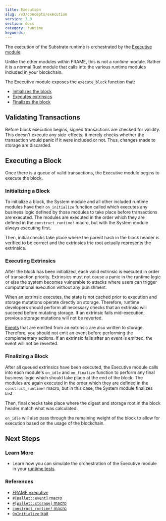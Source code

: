 ```yaml
---
title: Execution
slug: /v3/concepts/execution
version: 3.0 
section: docs
category: runtime
keywords:
---
```


The execution of the Substrate runtime is orchestrated by the [Executive module](/v3/runtime/frame#executive-module).

Unlike the other modules within FRAME, this is not a _runtime_ module. Rather it is a normal Rust module
that calls into the various runtime modules included in your blockchain.

The Executive module exposes the `execute_block` function that:

- [Initializes the block](#initializing-a-block)
- [Executes extrinsics](#executing-extrinsics)
- [Finalizes the block](#finalizing-a-block)

## Validating Transactions

Before block execution begins, signed transactions are checked for validity. This doesn't execute any
side-effects; it merely checks whether the transaction would panic if it were included or not. Thus,
changes made to storage are discarded.

## Executing a Block

Once there is a queue of valid transactions, the Executive module begins to execute the block.

### Initializing a Block

To initialize a block, the System module and all other included runtime modules have their
`on_initialize` function called which executes any business logic defined by those modules to take
place before transactions are executed. The modules are executed in the order which they are defined
in the `construct_runtime!` macro, but with the System module always executing first.

Then, initial checks take place where the parent hash in the block header is verified to be correct
and the extrinsics trie root actually represents the extrinsics.

### Executing Extrinsics

After the block has been initialized, each valid extrinsic is executed in order of transaction
priority. Extrinsics must not cause a panic in the runtime logic or else the system becomes
vulnerable to attacks where users can trigger computational execution without any punishment.

When an extrinsic executes, the state is not cached prior to execution and storage mutations operate
directly on storage. Therefore, runtime developers should perform all necessary checks that an
extrinsic will succeed before mutating storage. If an extrinsic fails mid-execution, previous
storage mutations will not be reverted.

[Events](/v3/runtime/events-and-errors) that are emitted from an extrinsic are also written to storage. Therefore, you
should not emit an event before performing the complementary actions. If an extrinsic fails after an
event is emitted, the event will not be reverted.

### Finalizing a Block

After all queued extrinsics have been executed, the Executive module calls into each module's
`on_idle` and `on_finalize` function to perform any final business logic which should take place at the end of the
block. The modules are again executed in the order which they are defined in the
`construct_runtime!` macro, but in this case, the System module finalizes last.

Then, final checks take place where the digest and storage root in the block header match what was
calculated.

`on_idle` will also pass through the remaining weight of the block to allow for execution based on the
usage of the blockchain.

## Next Steps

### Learn More

- Learn how you can simulate the orchestration of the Executive module in your
  [runtime tests](../testing).

### References

- [FRAME executive](/rustdocs/latest/frame_executive)
- [`#[pallet::event]` macro](/rustdocs/latest/frame_support/attr.pallet.html#event-palletevent-optional)
- [`#[pallet::storage]` macro](/rustdocs/latest/frame_support/attr.pallet.html#storage-palletstorage-optional)
- [`construct_runtime!` macro](/rustdocs/latest/frame_support/macro.construct_runtime.html)
- [`OnInitialize` trait](/rustdocs/latest/frame_support/traits/trait.OnInitialize.html)
